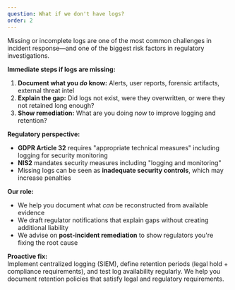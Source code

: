 ```yaml
---
question: What if we don't have logs?
order: 2
---
```


Missing or incomplete logs are one of the most common challenges in incident response—and one of the biggest risk factors in regulatory investigations.

**Immediate steps if logs are missing:**

1. **Document what you *do* know:** Alerts, user reports, forensic artifacts, external threat intel
2. **Explain the gap:** Did logs not exist, were they overwritten, or were they not retained long enough?
3. **Show remediation:** What are you doing *now* to improve logging and retention?

**Regulatory perspective:**

- **GDPR Article 32** requires "appropriate technical measures" including logging for security monitoring
- **NIS2** mandates security measures including "logging and monitoring"
- Missing logs can be seen as **inadequate security controls**, which may increase penalties

**Our role:**

- We help you document what *can* be reconstructed from available evidence
- We draft regulator notifications that explain gaps without creating additional liability
- We advise on **post-incident remediation** to show regulators you're fixing the root cause

**Proactive fix:**  
Implement centralized logging (SIEM), define retention periods (legal hold + compliance requirements), and test log availability regularly. We help you document retention policies that satisfy legal and regulatory requirements.
